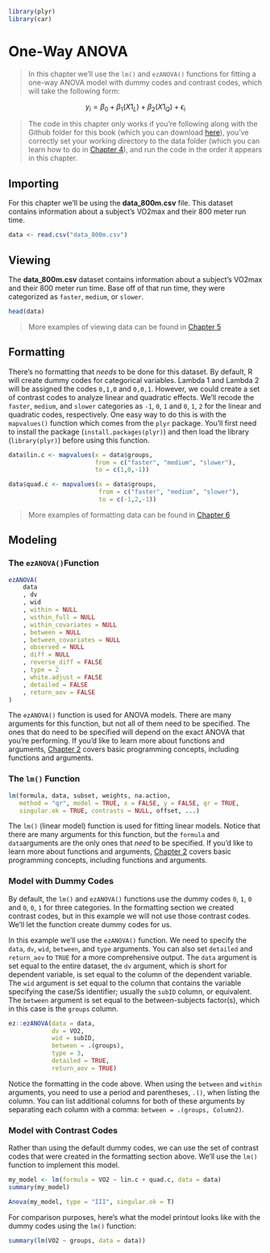 ```r
library(plyr)
library(car)
```

# One-Way ANOVA

> In this chapter we'll use the `lm()` and `ezANOVA()` functions for fitting a one-way ANOVA model with dummy codes and contrast codes, which will take the following form: 

$$y_i=\beta_0+\beta_1\left(X1_L\right)+\beta_2\left(X1_Q\right)+\epsilon_i$$

> The code in this chapter only works if you're following along with the Github folder for this book (which you can download [here](https://github.com/JasonDude16/Statistical-Analysis-Folder)), you've correctly set your working directory to the data folder (which you can learn how to do in [Chapter 4](#CH4)), and run the code in the order it appears in this chapter. 

## Importing {-} 
For this chapter we'll be using the **data_800m.csv** file. This dataset contains information about a subject's VO2max and their 800 meter run time. 

```r
data <- read.csv("data_800m.csv")
```

## Viewing {-}
The **data_800m.csv** dataset contains information about a subject's VO2max and their 800 meter run time. Base off of that run time, they were categorized as `faster`, `medium`, or `slower`.

```r
head(data)
```

> More examples of viewing data can be found in [Chapter 5](#CH5)

## Formatting {-}
There's no formatting that *needs* to be done for this dataset. By default, R will create dummy codes for categorical variables. Lambda 1 and Lambda 2 will be assigned the codes `0,1,0` and `0,0,1`. However, we could create a set of contrast codes to analyze linear and quadratic effects. We'll recode the `faster`, `medium`, and `slower` categories as `-1`, `0`, `1` and `0`, `1`, `2` for the linear and quadratic codes, respectively. One easy way to do this is with the `mapvalues()` function which comes from the `plyr` package. You'll first need to install the package (`install.packages(plyr)`) and then load the library (`library(plyr)`) before using this function. 

```r
data$lin.c <- mapvalues(x = data$groups, 
                        from = c("faster", "medium", "slower"),
                        to = c(1,0,-1))

data$quad.c <- mapvalues(x = data$groups, 
                         from = c("faster", "medium", "slower"),
                         to = c(-1,2,-1))

```

> More examples of formatting data can be found in [Chapter 6](#CH6)

## Modeling {-}

### The `ezANOVA()`Function {-}

```r
ezANOVA(
    data
    , dv
    , wid
    , within = NULL
    , within_full = NULL
    , within_covariates = NULL
    , between = NULL
    , between_covariates = NULL
    , observed = NULL
    , diff = NULL
    , reverse_diff = FALSE
    , type = 2
    , white.adjust = FALSE
    , detailed = FALSE
    , return_aov = FALSE
)
```

The `ezANOVA()` function is used for ANOVA models. There are many arguments for this function, but not all of them need to be specified. The ones that do need to be specified will depend on the exact ANOVA that you're performing. If you'd like to learn more about functions and arguments, [Chapter 2](#CH2) covers basic programming concepts, including functions and arguments.

### The `lm()` Function {-}

```r
lm(formula, data, subset, weights, na.action,
   method = "qr", model = TRUE, x = FALSE, y = FALSE, qr = TRUE,
   singular.ok = TRUE, contrasts = NULL, offset, ...)
```

The `lm()` (linear model) function is used for fitting linear models. Notice that there are many arguments for this function, but the `formula` and `data`arguments are the only ones that *need* to be specified. If you'd like to learn more about functions and arguments, [Chapter 2](#CH2) covers basic programming concepts, including functions and arguments.

### Model with Dummy Codes {-}
By default, the `lm()` and `ezANOVA()` functions use the dummy codes `0`, `1`, `0` and `0`, `0`, `1` for three categories. In the formatting section we created contrast codes, but in this example we will not use those contrast codes. We'll let the function create dummy codes for us. 

In this example we'll use the `ezANOVA()` function. We need to specify the `data`, `dv`, `wid`, `between`, and `type` arguments. You can also set `detailed` and `return_aov` to `TRUE` for a more comprehensive output. The `data` argument is set equal to the entire dataset, the `dv` argument, which is short for dependent variable, is set equal to the column of the dependent variable. The `wid` argument is set equal to the column that contains the variable specifying the case/Ss identifier; usually the `subID` column, or equivalent. The `between` argument is set equal to the between-subjects factor(s), which in this case is the `groups` column.

```r
ez::ezANOVA(data = data, 
            dv = VO2, 
            wid = subID, 
            between = .(groups),
            type = 3,
            detailed = TRUE, 
            return_aov = TRUE)
```

Notice the formatting in the code above. When using the `between` and `within` arguments, you need to use a period and parentheses, `.()`, when listing the column. You can list additional columns for both of these arguments by separating each column with a comma: `between = .(groups, Column2)`.

### Model with Contrast Codes {-}
Rather than using the default dummy codes, we can use the set of contrast codes that were created in the formatting section above. We'll use the `lm()` function to implement this model. 

```r
my_model <- lm(formula = VO2 ~ lin.c + quad.c, data = data)
summary(my_model)
```

```r
Anova(my_model, type = "III", singular.ok = T)
```

For comparison purposes, here's what the model printout looks like with the dummy codes using the `lm()` function: 

```r
summary(lm(VO2 ~ groups, data = data))
```
